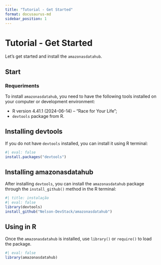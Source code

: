 ```yaml
---
title: "Tutorial - Get Started"
format: docusaurus-md
sidebar_position: 1
---
```


# Tutorial - Get Started

Let's get started and install the `amazonasdatahub`.

## Start

### Requeriments

To install `amazonasdatahub`, you need to have the following tools installed on your computer or development environment:

- R version 4.41.1 (2024-06-14) -- "Race for Your Life";
- `devtools` package from R.

## Installing devtools


If you do not have `devtools` installed, you can install it using R terminal:

```r
#| eval: false
install.packages("devtools")
```


## Installing amazonasdatahub

After installing `devtools`, you can install the `amazonasdatahub` package through the `install_github()` method in the R terminal:

```r
#| title: instalação
#| eval: false
library(devtools)
install_github("Nelson-DevStack/amazonasdatahub")
```

## Using in R

Once the `amazonasdatahub` is installed, use `library()` or `require()` to load the package.

```r
#| eval: false
library(amazonasdatahub)
```
